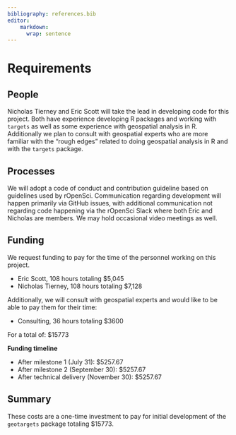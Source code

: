```yaml
---
bibliography: references.bib
editor:
    markdown: 
      wrap: sentence
---
```


# Requirements

<!-- 
An idea of what is required to make the project actually happen
-->

## People

Nicholas Tierney and Eric Scott will take the lead in developing code for this project.
Both have experience developing R packages and working with `targets` as well as some experience with geospatial analysis in R.
Additionally we plan to consult with geospatial experts who are more familiar with the "rough edges" related to doing geospatial analysis in R and with the `targets` package.

## Processes

<!-- 
What processes need to be put in place e.g. codes of conduct, regular ISC meetings, handover to the community at large?
-->

We will adopt a code of conduct and contribution guideline based on guidelines used by rOpenSci.
Communication regarding development will happen primarily via GitHub issues, with additional communication not regarding code happening via the rOpenSci Slack where both Eric and Nicholas are members.
We may hold occasional video meetings as well.

## Funding

We request funding to pay for the time of the personnel working on this project.

-   Eric Scott, 108 hours totaling \$5,045
-   Nicholas Tierney, 108 hours totaling \$7,128

Additionally, we will consult with geospatial experts and would like to be able to pay them for their time:

-   Consulting, 36 hours totaling \$3600

For a total of: \$15773

**Funding timeline**

-   After milestone 1 (July 31): \$5257.67 <!--# third? -->
-   After milestone 2 (September 30): \$5257.67 <!--# third? -->
-   After technical delivery (November 30): \$5257.67 <!--# the rest -->

## Summary

<!--
A summary of the requirements that contextualises the costs
-->

These costs are a one-time investment to pay for initial development of the `geotargets` package totaling \$15773.
